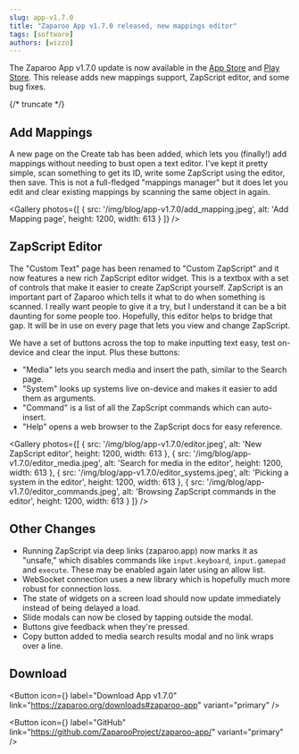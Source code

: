 ```yaml
---
slug: app-v1.7.0
title: "Zaparoo App v1.7.0 released, new mappings editor"
tags: [software]
authors: [wizzo]
---
```


The Zaparoo App v1.7.0 update is now available in the [App Store](https://apps.apple.com/us/app/zaparoo/id6480331015) and [Play Store](https://play.google.com/store/apps/details?id=dev.wizzo.tapto). This release adds new mappings support, ZapScript editor, and some bug fixes.

{/* truncate */}

## Add Mappings

A new page on the Create tab has been added, which lets you (finally!) add mappings without needing to bust open a text editor. I've kept it pretty simple, scan something to get its ID, write some ZapScript using the editor, then save. This is not a full-fledged "mappings manager" but it does let you edit and clear existing mappings by scanning the same object in again.

<Gallery photos={[
    {
        src: '/img/blog/app-v1.7.0/add_mapping.jpeg',
        alt: 'Add Mapping page',
        height: 1200,
        width: 613
    }
]} />

## ZapScript Editor

The "Custom Text" page has been renamed to "Custom ZapScript" and it now features a new rich ZapScript editor widget. This is a textbox with a set of controls that make it easier to create ZapScript yourself. ZapScript is an important part of Zaparoo which tells it what to do when something is scanned. I really want people to give it a try, but I understand it can be a bit daunting for some people too. Hopefully, this editor helps to bridge that gap. It will be in use on every page that lets you view and change ZapScript.

We have a set of buttons across the top to make inputting text easy, test on-device and clear the input. Plus these buttons:
- "Media" lets you search media and insert the path, similar to the Search page.
- "System" looks up systems live on-device and makes it easier to add them as arguments.
- "Command" is a list of all the ZapScript commands which can auto-insert.
- "Help" opens a web browser to the ZapScript docs for easy reference.

<Gallery photos={[
    {
        src: '/img/blog/app-v1.7.0/editor.jpeg',
        alt: 'New ZapScript editor',
        height: 1200,
        width: 613
    },
    {
        src: '/img/blog/app-v1.7.0/editor_media.jpeg',
        alt: 'Search for media in the editor',
        height: 1200,
        width: 613
    },
    {
        src: '/img/blog/app-v1.7.0/editor_systems.jpeg',
        alt: 'Picking a system in the editor',
        height: 1200,
        width: 613
    },
    {
        src: '/img/blog/app-v1.7.0/editor_commands.jpeg',
        alt: 'Browsing ZapScript commands in the editor',
        height: 1200,
        width: 613
    }
]} />

## Other Changes

- Running ZapScript via deep links (zaparoo.app) now marks it as "unsafe," which disables commands like `input.keyboard`, `input.gamepad` and `execute`. These may be enabled again later using an allow list.
- WebSocket connection uses a new library which is hopefully much more robust for connection loss.
- The state of widgets on a screen load should now update immediately instead of being delayed a load.
- Slide modals can now be closed by tapping outside the modal.
- Buttons give feedback when they're pressed.
- Copy button added to media search results modal and no link wraps over a line.

## Download

<Button
    icon={<FAIcon icon="download"/>}
    label="Download App v1.7.0"
    link="https://zaparoo.org/downloads#zaparoo-app"
    variant="primary"
/>

<Button
    icon={<FAIcon icon="fa-brands fa-github"/>}
    label="GitHub"
    link="https://github.com/ZaparooProject/zaparoo-app/"
    variant="primary"
/>
